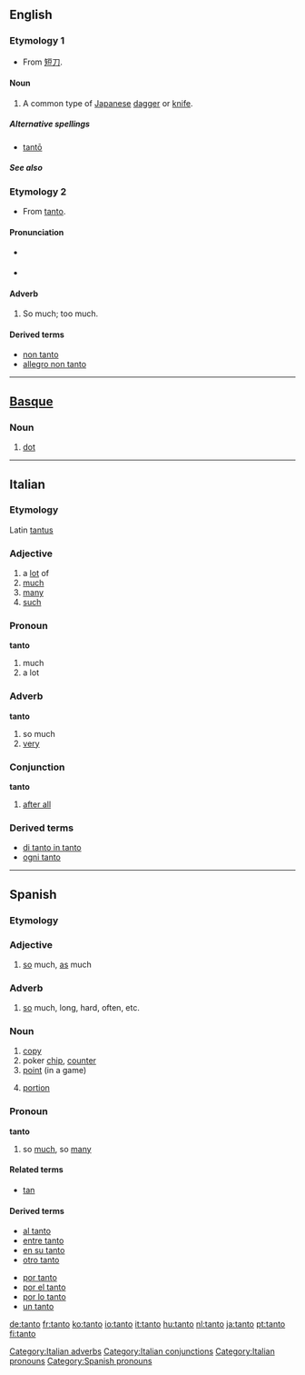 {{see|tantō}}
==English==

===Etymology 1===
* From {{Ja.}} [[短刀]].

====Noun====
{{en-noun}}

# A common type of [[Japanese]] [[dagger]] or [[knife]]. {{alternative spelling of|tantō}}

=====Alternative spellings=====
* [[tantō]]

=====See also=====
{{projectlinks|pedia|page1=Tantō}}

===Etymology 2===
* From {{It.}} [[#Italian|tanto]].

====Pronunciation====
* {{a|US}} {{IPA|/'tɑntoʊ/}}
* {{a|UK}} {{IPA|/ˈtɑntəʊ/}}

====Adverb====
{{es-adv|-}}

# {{music}} So much; too much.

====Derived terms====
* [[non tanto]]
* [[allegro non tanto]]

----

==[[Basque]]==

===Noun===
{{infl|eu|noun}}

# [[dot]]

----

==Italian==

===Etymology===
Latin [[tantus]]

===Adjective===
{{it-adj|tant}}

# a [[lot]] of
# [[much]]
# [[many]]
# [[such]]

===Pronoun===
'''tanto'''

# much
# a lot

===Adverb===
'''tanto'''

# so much
# [[very]]

===Conjunction===
'''tanto'''

# [[after all]]

===Derived terms===
* [[di tanto in tanto]]
* [[ogni tanto]]

[[Category:Italian adverbs]]
[[Category:Italian conjunctions]]
[[Category:Italian pronouns]]

----

==Spanish==

===Etymology===
{{etyl|lat|es}} {{term|tantus|lang=es}}

===Adjective===
{{es-adj|f=tanta}}

# [[so]] much, [[as]] much

===Adverb===
{{es-adv}}

# [[so]] much, long, hard, often, etc.

===Noun===
{{es-noun-m}}

# [[copy]]
# poker [[chip]], [[counter]]
# [[point]] (in a game)
# {{Latin America}} [[portion]]

===Pronoun===
'''tanto'''

# so [[much]], so [[many]]

====Related terms====
* [[tan]]

====Derived terms====
{{top}}
* [[al tanto]]
* [[entre tanto]]
* [[en su tanto]]
* [[otro tanto]]
{{mid}}
* [[por tanto]]
* [[por el tanto]]
* [[por lo tanto]]
* [[un tanto]]
{{bottom}}

[[Category:Spanish pronouns]]

[[de:tanto]]
[[fr:tanto]]
[[ko:tanto]]
[[io:tanto]]
[[it:tanto]]
[[hu:tanto]]
[[nl:tanto]]
[[ja:tanto]]
[[pt:tanto]]
[[fi:tanto]]